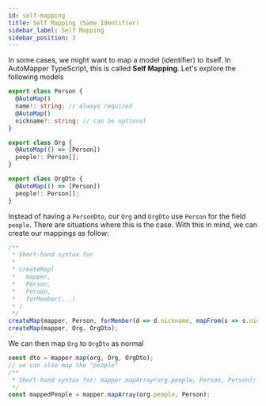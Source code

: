```yaml
---
id: self-mapping
title: Self Mapping (Same Identifier)
sidebar_label: Self Mapping
sidebar_position: 3
---
```


In some cases, we might want to map a model (identifier) to itself. In AutoMapper TypeScript, this is called **Self Mapping**. Let's explore the following models

```ts
export class Person {
  @AutoMap()
  name!: string; // always required
  @AutoMap()
  nickname?: string; // can be optional
}

export class Org {
  @AutoMap(() => [Person])
  people!: Person[];
}

export class OrgDto {
  @AutoMap(() => [Person])
  people!: Person[];
}
```

Instead of having a `PersonDto`, our `Org` and `OrgDto` use `Person` for the field `people`. There are situations where this is the case. With this in mind, we can create our mappings as follow:

```ts
/**
 * Short-hand syntax for
 *
 * createMap(
 *   mapper,
 *   Person,
 *   Person,
 *   forMember(...)
 * )
 */
createMap(mapper, Person, forMember(d => d.nickname, mapFrom(s => s.nickname ?? s.name));
createMap(mapper, Org, OrgDto);
```

We can then map `Org` to `OrgDto` as normal

```ts
const dto = mapper.map(org, Org, OrgDto);
// we can also map the "people"
/**
 * Short-hand syntax for: mapper.mapArray(org.people, Person, Person);
 */
const mappedPeople = mapper.mapArray(org.people, Person);
```
